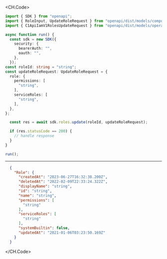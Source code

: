 
<CH.Code>
```typescript Update.ts
import { SDK } from "openapi";
import { RoleInput, UpdateRoleRequest } from "openapi/dist/models/components";
import { C1ApiIamV1RolesUpdateRequest } from "openapi/dist/models/operations";

async function run() {
  const sdk = new SDK({
    security: {
      bearerAuth: "",
      oauth: "",
    },
  });
const roleId: string = "string";
const updateRoleRequest: UpdateRoleRequest = {
  role: {
    permissions: [
      "string",
    ],
    serviceRoles: [
      "string",
    ],
  },
};

  const res = await sdk.roles.update(roleId, updateRoleRequest);

  if (res.statusCode == 200) {
    // handle response
  }
}

run();
```
---

```json Example Response
  {
    "Role": {
      "createdAt": "2023-06-27T16:32:38.200Z",
      "deletedAt": "2022-02-09T22:33:24.322Z",
      "displayName": "string",
      "id": "string",
      "name": "string",
      "permissions": [
        "string"
      ],
      "serviceRoles": [
        "string"
      ],
      "systemBuiltin": false,
      "updatedAt": "2021-01-06T03:23:50.169Z"
    }
  }
```
</CH.Code>
